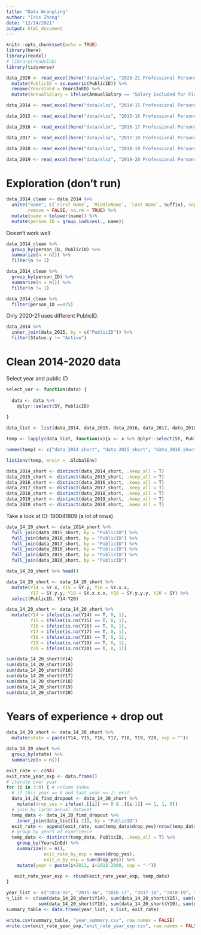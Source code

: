 ```yaml
---
title: "Data Wrangling"
author: "Iris Zhong"
date: "12/14/2021"
output: html_document
---
```


```r
knitr::opts_chunk$set(echo = TRUE)
library(here)
library(readxl)
# library(readxlsb)
library(tidyverse)
```

```r
data_2020 <- read_excel(here("data/xlsx", "2020-21 Professional Personnel Individual Staff Report updated.xlsx")) %>% 
  mutate(PublicID = as.numeric(PublicID)) %>% 
  rename(YearsInEd = YearsInED) %>%
  mutate(AnnualSalary = ifelse(AnnualSalary == "Salary Excluded for Fictitious", NA, AnnualSalary))

data_2014 <- read_excel(here("data/xlsx", "2014-15 Professional Personnel Individual Staff Report.xlsx"))

data_2015 <- read_excel(here("data/xlsx", "2015-16 Professional Personnel Individual Staff Report.xlsx"))

data_2016 <- read_excel(here("data/xlsx", "2016-17 Professional Personnel Individual Staff Report.xlsx"))

data_2017 <- read_excel(here("data/xlsx", "2017-18 Professional Personnel Individual Staff Report.xlsx"))

data_2018 <- read_excel(here("data/xlsx", "2018-19 Professional Personnel Individual Staff Report.xlsx")) %>% rename(YearsInEd = YearsInED)

data_2019 <- read_excel(here("data/xlsx", "2019-20 Professional Personnel Individual Staff Report.xlsx")) %>% rename(YearsInEd = YearsInED)

```

# Exploration (don't run)



```r
data_2014_clean <- data_2014 %>%
  unite("name", c(`First Name`, `MiddleName`, `Last Name`, Suffix), sep=" ", 
        remove = FALSE, na.rm = TRUE) %>%
  mutate(name = tolower(name)) %>%
  mutate(person_ID = group_indices(., name))
```



Doesn't work well 

```r
data_2014_clean %>%
  group_by(person_ID, PublicID) %>%
  summarize(n = n()) %>%
  filter(n != 1)
```



```r
data_2014_clean %>%
  group_by(person_ID) %>%
  summarize(n = n()) %>%
  filter(n != 1)
```


```r
data_2014_clean %>%
  filter(person_ID ==875)
```

Only 2020-21 uses different PublicID. 


```r
data_2014 %>%
  inner_join(data_2015, by = c("PublicID")) %>%
  filter(Status.y != "Active")
```

# Clean 2014-2020 data

Select year and public ID

```r
select_var <- function(data) {
  
  data <- data %>%
    dplyr::select(SY, PublicID)
  
}
```


```r
data_list <- list(data_2014, data_2015, data_2016, data_2017, data_2018, data_2019, data_2020)

temp <- lapply(data_list, function(x){x <- x %>% dplyr::select(SY, PublicID); return (x)})

names(temp) <- c("data_2014_short", "data_2015_short", "data_2016_short", "data_2017_short", "data_2018_short","data_2019_short", "data_2020_short")

list2env(temp, envir = .GlobalEnv)
```

```r
data_2014_short <- distinct(data_2014_short, .keep_all = T)
data_2015_short <- distinct(data_2015_short, .keep_all = T)
data_2016_short <- distinct(data_2016_short, .keep_all = T)
data_2017_short <- distinct(data_2017_short, .keep_all = T)
data_2018_short <- distinct(data_2018_short, .keep_all = T)
data_2019_short <- distinct(data_2019_short, .keep_all = T)
data_2020_short <- distinct(data_2020_short, .keep_all = T)
```

Take a look at ID: 180041809 (a lot of rows)


```r
data_14_20_short <- data_2014_short %>%
  full_join(data_2015_short, by = "PublicID") %>%
  full_join(data_2016_short, by = "PublicID") %>%
  full_join(data_2017_short, by = "PublicID") %>%
  full_join(data_2018_short, by = "PublicID") %>%
  full_join(data_2019_short, by = "PublicID") %>%
  full_join(data_2020_short, by = "PublicID")
```


```r
data_14_20_short %>% head()

data_14_20_short <- data_14_20_short %>%
  mutate(Y14 = SY.x, Y15 = SY.y, Y16 = SY.x.x,
         Y17 = SY.y.y, Y18 = SY.x.x.x, Y19 = SY.y.y.y, Y20 = SY) %>%
  select(PublicID, Y14:Y20)
```


```r
data_14_20_short <- data_14_20_short %>%
  mutate(Y14 = ifelse(is.na(Y14) == T, 0, 1),
         Y15 = ifelse(is.na(Y15) == T, 0, 1),
         Y16 = ifelse(is.na(Y16) == T, 0, 1),
         Y17 = ifelse(is.na(Y17) == T, 0, 1),
         Y18 = ifelse(is.na(Y18) == T, 0, 1),
         Y19 = ifelse(is.na(Y19) == T, 0, 1),
         Y20 = ifelse(is.na(Y20) == T, 0, 1))
```



```r
sum(data_14_20_short$Y14)
sum(data_14_20_short$Y15)
sum(data_14_20_short$Y16)
sum(data_14_20_short$Y17)
sum(data_14_20_short$Y18)
sum(data_14_20_short$Y19)
sum(data_14_20_short$Y20)
```


# Years of experience + drop out

```r
data_14_20_short <- data_14_20_short %>%
  mutate(state = paste(Y14, Y15, Y16, Y17, Y18, Y19, Y20, sep = ""))

data_14_20_short %>%
  group_by(state) %>%
  summarize(n = n())
```

  
```r
exit_rate <- c(NA)
exit_rate_year_exp <- data.frame()
# iterate over year
for (i in 3:8) { # column index
  # if this year == 0 and last year == 1: exit
  data_14_20_find_dropout <- data_14_20_short %>%
    mutate(drop_yes = ifelse(.[[i]] == 0 & .[[i-1]] == 1, 1, 0))
  # join by large annual dataset
  temp_data <- data_14_20_find_dropout %>%
    inner_join(data_list[[i-2]], by = "PublicID")
  exit_rate <- append(exit_rate, sum(temp_data$drop_yes)/nrow(temp_data))
  # group by years of experience
  temp_data <- distinct(temp_data, PublicID, .keep_all = T) %>%
    group_by(YearsInEd) %>%
    summarize(n = n(),
              exit_rate_by_exp = mean(drop_yes),
              exit_n_by_exp = sum(drop_yes)) %>%
    mutate(year = paste(i+2012, i+2013-2000, sep = "-"))
  
   exit_rate_year_exp <- rbind(exit_rate_year_exp, temp_data) 
}
```
  
```r
year_list <- c("2014-15", "2015-16", "2016-17", "2017-18", "2018-19", "2019-20", "2020-21")
n_list <- c(sum(data_14_20_short$Y14), sum(data_14_20_short$Y15), sum(data_14_20_short$Y16), sum(data_14_20_short$Y17),
            sum(data_14_20_short$Y18), sum(data_14_20_short$Y19), sum(data_14_20_short$Y20))
summary_table <- data.frame(year_list, n_list, exit_rate)
```

```r
write.csv(summary_table, "year_summary.csv", row.names = FALSE)
write.csv(exit_rate_year_exp,"exit_rate_year_exp.csv", row.names = FALSE)
```

